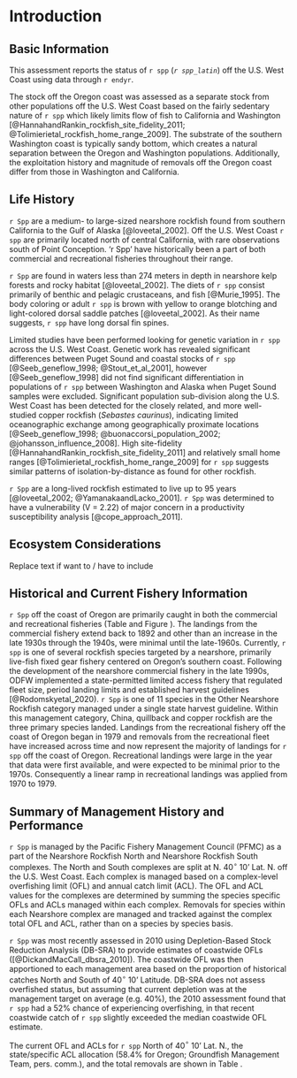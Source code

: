 # Introduction


## Basic Information

This assessment reports the status of `r spp` (*`r spp_latin`*) off the U.S. West Coast using data through `r endyr`. 

The stock off the Oregon coast was assessed as a separate stock from other populations off the U.S. West Coast based on the fairly sedentary nature of `r spp` which likely limits flow of fish to California and Washington [@HannahandRankin_rockfish_site_fidelity_2011; @Tolimierietal_rockfish_home_range_2009]. The substrate of the southern Washington coast is typically sandy bottom, which creates a natural separation between the Oregon and Washington populations. Additionally, the exploitation history and magnitude of removals off the Oregon coast differ from those in Washington and California.    


## Life History

`r Spp` are a medium- to large-sized nearshore rockfish found from southern California to the Gulf of Alaska [@loveetal_2002]. Off the U.S. West Coast `r spp` are primarily located north of central California, with rare observations south of Point Conception. 'r Spp' have historically been a part of both commercial and recreational fisheries throughout their range. 

`r Spp` are found in waters less than 274 meters in depth in nearshore kelp forests and rocky habitat [@loveetal_2002]. The diets of `r spp` consist primarily of benthic and pelagic crustaceans, and fish [@Murie_1995]. The body coloring or adult `r spp` is brown with yellow to orange blotching and light-colored dorsal saddle patches [@loveetal_2002]. As their name suggests, `r spp` have long dorsal fin spines.

Limited studies have been performed looking for genetic variation in `r spp` across the U.S. West Coast. Genetic work has revealed significant differences between Puget Sound and coastal stocks of `r spp` [@Seeb_geneflow_1998; @Stout_et_al_2001], however [@Seeb_geneflow_1998] did not find significant differentiation in populations of `r spp` between Washington and Alaska when Puget Sound samples were excluded. Significant population sub-division along the U.S. West Coast has been detected for the closely related, and more well-studied copper rockfish (*Sebastes caurinus*), indicating limited oceanographic exchange among geographically proximate locations [@Seeb_geneflow_1998; @buonaccorsi_population_2002; @johansson_influence_2008]. High site-fidelity [@HannahandRankin_rockfish_site_fidelity_2011] and relatively small home ranges [@Tolimierietal_rockfish_home_range_2009] for `r spp` suggests similar patterns of isolation-by-distance as found for other rockfish.

`r Spp` are a long-lived rockfish estimated to live up to 95 years [@loveetal_2002; @YamanakaandLacko_2001]. `r Spp` was determined to have a vulnerability (V = 2.22) of major concern in a productivity susceptibility analysis [@cope_approach_2011].  

## Ecosystem Considerations

Replace text if want to / have to include


## Historical and Current Fishery Information

`r Spp` off the coast of Oregon are primarily caught in both the commercial and recreational fisheries (Table \ref{tab:catch} and Figure \ref{fig:catch}). The landings from the commercial fishery extend back to 1892 and other than an increase in the late 1930s through the 1940s, were minimal until the late-1960s. Currently, `r spp` is one of several rockfish species targeted by a nearshore, primarily live-fish fixed gear fishery centered on Oregon’s southern coast. Following the development of the nearshore commercial fishery in the late 1990s, ODFW implemented a state-permitted limited access fishery that regulated fleet size, period landing limits and established harvest guidelines [@Rodomskyetal_2020). `r Spp` is one of 11 species in the Other Nearshore Rockfish category managed under a single state harvest guideline. Within this management category, China, quillback and copper rockfish are the three primary species landed. Landings from the recreational fishery off the coast of Oregon began in 1979 and removals from the recreational fleet have increased across time and now represent the majority of landings for `r spp` off the coast of Oregon. Recreational landings were large in the year that data were first available, and were expected to be minimal prior to the 1970s. Consequently a linear ramp in recreational landings was applied from 1970 to 1979.


## Summary of Management History and Performance

`r Spp` is managed by the Pacific Fishery Management Council (PFMC) as a part of the Nearshore Rockfish North and Nearshore Rockfish South complexes. The North and South complexes are split at N. 40$^\circ$ 10' Lat. N. off the U.S. West Coast. Each complex is managed based on a complex-level overfishing limit (OFL) and annual catch limit (ACL). The OFL and ACL values for the complexes are determined by summing the species specific OFLs and ACLs managed within each complex. Removals for species within each Nearshore complex are managed and tracked against the complex total OFL and ACL, rather than on a species by species basis.

`r Spp` was most recently assessed in 2010 using Depletion-Based Stock Reduction Analysis (DB-SRA) to provide estimates of coastwide OFLs ([@DickandMacCall_dbsra_2010]). The coastwide OFL was then apportioned to each management area based on the proportion of historical catches North and South of 40$^\circ$ 10' Latitude. DB-SRA does not assess overfished status, but assuming that current depletion was at the management target on average (e.g. 40%), the 2010 assessment found that `r spp` had a 52% chance of experiencing overfishing, in that recent coastwide catch of `r spp` slightly exceeded the median coastwide OFL estimate. 

The current OFL and ACLs for `r spp` North of 40$^\circ$ 10' Lat. N., the state/specific ACL allocation (58.4% for Oregon; Groundfish Management Team, pers. comm.), and the total removals are shown in Table \ref{tab:ofl}.
